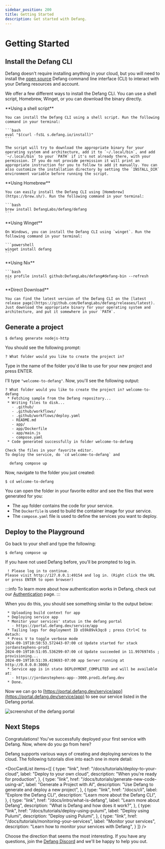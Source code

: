 ```yaml
---
sidebar_position: 200
title: Getting Started
description: Get started with Defang.
---
```



# Getting Started

## Install the Defang CLI

Defang doesn't require installing anything in your cloud, but you will need to install the [open source](https://github.com/DefangLabs/defang) Defang command line interface (CLI) to interact with your Defang resources and account.

We offer a few different ways to install the Defang CLI. You can use a shell script, Homebrew, Winget, or you can download the binary directly.


<Tabs>
  <TabItem value="bash" label="Shell">
    **Using a shell script**

    You can install the Defang CLI using a shell script. Run the following command in your terminal:

    ```bash
    eval "$(curl -fsSL s.defang.io/install)"
    ```

    The script will try to download the appropriate binary for your operating system and architecture, add it to `~/.local/bin`, and add `~/.local/bin` to your `PATH` if it's not already there, with your permission. If you do not provide permission it will print an appropriate instruction for you to follow to add it manually. You can also customize the installation directory by setting the `INSTALL_DIR` environment variable before running the script.
  </TabItem>
  <TabItem value="homebrew" label="Homebrew" default>
    **Using Homebrew**

    You can easily install the Defang CLI using [Homebrew](https://brew.sh/). Run the following command in your terminal:

    ```bash
    brew install DefangLabs/defang/defang
    ```
  </TabItem>
  <TabItem value="winget" label="Winget">
    **Using Winget**

    On Windows, you can install the Defang CLI using `winget`. Run the following command in your terminal:

    ```powershell
    winget install defang
    ```
  </TabItem>
  <TabItem value="nix" label="Nix">
    **Using Nix**

    ```bash
    nix profile install github:DefangLabs/defang#defang-bin --refresh
    ```
  </TabItem>
  <TabItem value="direct" label="Direct Download">
    **Direct Download**

    You can find the latest version of the Defang CLI on the [latest release page](https://github.com/DefangLabs/defang/releases/latest). Just download the appropriate binary for your operating system and architecture, and put it somewhere in your `PATH`.
  </TabItem>
</Tabs>

## Generate a project

```
$ defang generate nodejs-http
```

You should see the following prompt:
```
? What folder would you like to create the project in?
```
Type in the name of the folder you'd like to use for your new project and press ENTER.

I'll type `"welcome-to-defang"`. Now, you'll see the following output:

```
? What folder would you like to create the project in? welcome-to-defang
 * Fetching sample from the Defang repository...
 * Writing files to disk...
   - .github/
   - .github/workflows/
   - .github/workflows/deploy.yaml
   - README.md
   - app/
   - app/Dockerfile
   - app/main.js
   - compose.yaml
 * Code generated successfully in folder welcome-to-defang

Check the files in your favorite editor.
To deploy the service, do `cd welcome-to-defang` and

  defang compose up
```

Now, navigate to the folder you just created:

```
$ cd welcome-to-defang
```

You can open the folder in your favorite editor and see the files that were generated for you:
* The `app` folder contains the code for your service.
* The `Dockerfile` is used to build the container image for your service.
* The `compose.yaml` file is used to define the services you want to deploy.

## Deploy to the Playground

Go back to your shell and type the following:

```
$ defang compose up
```

If you have not used Defang before, you'll be prompted to log in.

```
 ! Please log in to continue.
Please visit http://127.0.0.1:49154 and log in. (Right click the URL or press ENTER to open browser)
```

:::info
To learn more about how authentication works in Defang, check out our [Authentication](/docs/concepts/authentication) page.
:::

When you do this, you should see something similar to the output below:

```
 * Uploading build context for app
 * Deploying service app
 * Monitor your services' status in the defang portal
   - https://portal.defang.dev/service/app
 * Tailing logs for deployment ID o59k89vk3qc8 ; press Ctrl+C to detach:
 * Press V to toggle verbose mode
2024-09-19T10:50:53.572443-07:00 cd Update started for stack jordanstephens-prod1
2024-09-19T10:51:05.536299-07:00 cd Update succeeded in 11.99769745s ; provisioning...
2024-09-19T10:51:39.419693-07:00 app Server running at http://0.0.0.0:3000/
 * Service app is in state DEPLOYMENT_COMPLETED and will be available at:
   - https://jordanstephens-app--3000.prod1.defang.dev
 * Done.
```

Now we can go to [https://portal.defang.dev/service/app](https://portal.defang.dev/service/app) to see our service listed in the Defang portal.

![screenshot of the defang portal](/img/getting-started-portal.png)

## Next Steps

Congratulations! You've successfully deployed your first service with Defang. Now, where do you go from here?

Defang supports various ways of creating and deploying services to the cloud. The following tutorials dive into each one in more detail:

<DocCardList
  items={[
    {
        type: "link",
        href: "/docs/tutorials/deploy-to-your-cloud",
        label: "Deploy to your own cloud",
        description: "When you're ready for production",
    },
    {
        type: "link",
        href: "/docs/tutorials/generate-new-code-using-ai",
        label: "Generate a Project with AI",
        description: "Use Defang to generate and deploy a new project",
    },
    {
        type: "link",
        href: "/docs/cli",
        label: "Explore the Defang CLI",
        description: "Learn more about the Defang CLI",
    },
    {
        type: "link",
        href: "/docs/intro/what-is-defang",
        label: "Learn more about Defang",
        description: "What is Defang and how does it work?",
    },
    {
        type: "link",
        href: "/docs/tutorials/deploy-using-pulumi",
        label: "Deploy using Pulumi",
        description: "Deploy using Pulumi",
    },
    {
        type: "link",
        href: "/docs/tutorials/monitoring-your-services",
        label: "Monitor your services",
        description: "Learn how to monitor your services with Defang",
    }
  ]}
/>

Choose the direction that seems the most interesting. If you have any questions, join the [Defang Discord](https://discord.gg/defang) and we'll be happy to help you out.
